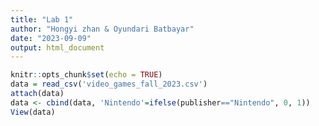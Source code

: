 ```yaml
---
title: "Lab 1"
author: "Hongyi zhan & Oyundari Batbayar"
date: "2023-09-09"
output: html_document
---
```


```r
knitr::opts_chunk$set(echo = TRUE)
data = read_csv('video_games_fall_2023.csv')
attach(data)
data <- cbind(data, 'Nintendo'=ifelse(publisher=="Nintendo", 0, 1))
View(data)
```
